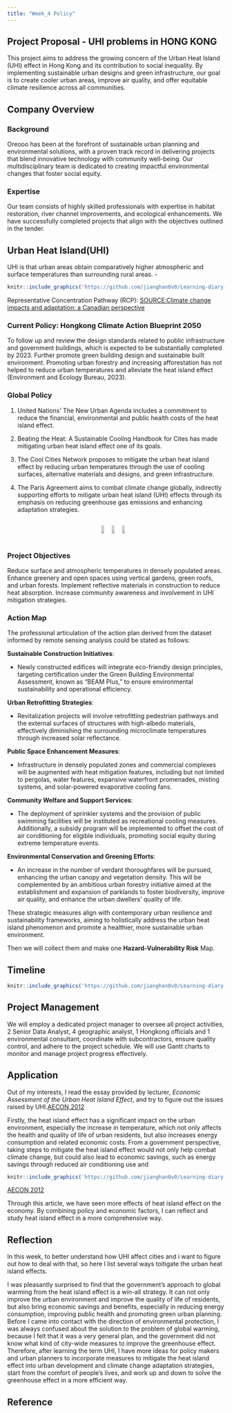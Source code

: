 ```yaml
---
title: "Week_4 Policy"
---
```


## **Project Proposal - UHI problems in HONG KONG**

This project aims to address the growing concern of the Urban Heat Island (UHI) effect in Hong Kong and its contribution to social inequality. By implementing sustainable urban designs and green infrastructure, our goal is to create cooler urban areas, improve air quality, and offer equitable climate resilience across all communities.

## **Company Overview**

### **Background**

Oreooo has been at the forefront of sustainable urban planning and environmental solutions, with a proven track record in delivering projects that blend innovative technology with community well-being. Our multidisciplinary team is dedicated to creating impactful environmental changes that foster social equity.

### **Expertise**

Our team consists of highly skilled professionals with expertise in habitat restoration, river channel improvements, and ecological enhancements. We have successfully completed projects that align with the objectives outlined in the tender.

## Urban Heat Island(UHI)

UHI is that urban areas obtain comparatively higher atmospheric and surface temperatures than surrounding rural areas. -

```r

knitr::include_graphics('https://github.com/jianghan0v0/Learning-diary-han-jiang/raw/main/images/uhi.jpg')
```

Representative Concentration Pathway (RCP): [SOURCE:Climate change impacts and adaptation: a Canadian perspective](https://ostrnrcan-dostrncan.canada.ca/entities/publication/af4fa3fb-e57b-412b-b88f-cec65fbc52e7)

### Current Policy: Hongkong Climate Action Blueprint 2050

To follow up and review the design standards related to public infrastructure and government buildings, which is expected to be substantially completed by 2023. Further promote green building design and sustainable built environment. Promoting urban forestry and increasing afforestation has not helped to reduce urban temperatures and alleviate the heat island effect (Environment and Ecology Bureau, 2023).

### Global Policy

1.  United Nations' The New Urban Agenda includes a commitment to reduce the financial, environmental and public health costs of the heat island effect.

2.  Beating the Heat: A Sustainable Cooling Handbook for Cites has made mitigating urban heat island effect one of its goals.

3.  The Cool Cities Network proposes to mitigate the urban heat island effect by reducing urban temperatures through the use of cooling surfaces, alternative materials and designs, and green infrastructure.

4.  The Paris Agreement aims to combat climate change globally, indirectly supporting efforts to mitigate urban heat island (UHI) effects through its emphasis on reducing greenhouse gas emissions and enhancing adaptation strategies.

::: {style="display: flex; justify-content: space-around; align-items: center;"}
<img src="https://github.com/jianghan0v0/Learning-diary-han-jiang/raw/main/images/Picture%201.jpg" width="29%"/> <img src="https://github.com/jianghan0v0/Learning-diary-han-jiang/raw/main/images/Picture%202.jpg" width="30%"/> <img src="https://github.com/jianghan0v0/Learning-diary-han-jiang/raw/main/images/Picture%203.jpg" width="29%"/>
:::

### Project Objectives

Reduce surface and atmospheric temperatures in densely populated areas. Enhance greenery and open spaces using vertical gardens, green roofs, and urban forests. Implement reflective materials in construction to reduce heat absorption. Increase community awareness and involvement in UHI mitigation strategies.

### Action Map

The professional articulation of the action plan derived from the dataset informed by remote sensing analysis could be stated as follows:

**Sustainable Construction Initiatives**:

-   Newly constructed edifices will integrate eco-friendly design principles, targeting certification under the Green Building Environmental Assessment, known as "BEAM Plus," to ensure environmental sustainability and operational efficiency.

**Urban Retrofitting Strategies**:

-   Revitalization projects will involve retrofitting pedestrian pathways and the external surfaces of structures with high-albedo materials, effectively diminishing the surrounding microclimate temperatures through increased solar reflectance.

**Public Space Enhancement Measures**:

-   Infrastructure in densely populated zones and commercial complexes will be augmented with heat mitigation features, including but not limited to pergolas, water features, expansive waterfront promenades, misting systems, and solar-powered evaporative cooling fans.

**Community Welfare and Support Services**:

-   The deployment of sprinkler systems and the provision of public swimming facilities will be instituted as recreational cooling measures. Additionally, a subsidy program will be implemented to offset the cost of air conditioning for eligible individuals, promoting social equity during extreme temperature events.

**Environmental Conservation and Greening Efforts**:

-   An increase in the number of verdant thoroughfares will be pursued, enhancing the urban canopy and vegetation density. This will be complemented by an ambitious urban forestry initiative aimed at the establishment and expansion of parklands to foster biodiversity, improve air quality, and enhance the urban dwellers' quality of life.

These strategic measures align with contemporary urban resilience and sustainability frameworks, aiming to holistically address the urban heat island phenomenon and promote a healthier, more sustainable urban environment.

Then we will collect them and make one **Hazard-Vulnerability Risk** Map.

## Timeline

```r

knitr::include_graphics('https://github.com/jianghan0v0/Learning-diary-han-jiang/raw/main/images/gantt-test.jpg')
```

## **Project Management**

We will employ a dedicated project manager to oversee all project activities, 2 Senior Data Analyst, 4 geographic analyst, 1 Hongkong officials and 1 environmental consultant, coordinate with subcontractors, ensure quality control, and adhere to the project schedule. We will use Gantt charts to monitor and manage project progress effectively.

## Application

Out of my interests, I read the essay provided by lecturer, *Economic Assessment of the Urban Heat Island Effect*, and try to figure out the issues raised by UHI.[AECON,2012](https://www.melbourne.vic.gov.au/sitecollectiondocuments/eco-assessment-of-urban-heat-island-effect.pdf)

Firstly, the heat island effect has a significant impact on the urban environment, especially the increase in temperature, which not only affects the health and quality of life of urban residents, but also increases energy consumption and related economic costs. From a government perspective, taking steps to mitigate the heat island effect would not only help combat climate change, but could also lead to economic savings, such as energy savings through reduced air conditioning use and

```r

knitr::include_graphics('https://github.com/jianghan0v0/Learning-diary-han-jiang/raw/main/images/UHI-I.jpg')
```

[AECON,2012](https://www.melbourne.vic.gov.au/sitecollectiondocuments/eco-assessment-of-urban-heat-island-effect.pdf)

Through this article, we have seen more effects of heat island effect on the economy. By combining policy and economic factors, I can reflect and study heat island effect in a more comprehensive way.

## Reflection

In this week, to better understand how UHI affect cities and i want to figure out how to deal with that, so here I list several ways toitigate the urban heat island effects.

I was pleasantly surprised to find that the government's approach to global warming from the heat island effect is a win-all strategy. It can not only improve the urban environment and improve the quality of life of residents, but also bring economic savings and benefits, especially in reducing energy consumption, improving public health and promoting green urban planning. Before I came into contact with the direction of environmental protection, I was always confused about the solution to the problem of global warming, because I felt that it was a very general plan, and the government did not know what kind of city-wide measures to improve the greenhouse effect. Therefore, after learning the term UHI, I have more ideas for policy makers and urban planners to incorporate measures to mitigate the heat island effect into urban development and climate change adaptation strategies, start from the comfort of people's lives, and work up and down to solve the greenhouse effect in a more efficient way.

## Reference
